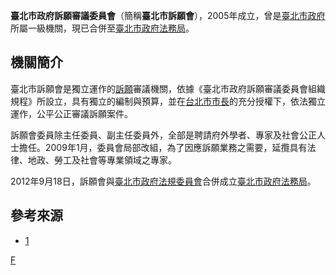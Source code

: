 {{中華民國政府部門基礎資訊
|部門名稱       = 臺北市政府訴願審議委員會
|外文名稱       = Administrative Appeals Commission, Taipei City Government
|外文語言       = 英語
|部門標誌       = 
|代表圖像       = 
|代表圖像名稱   =  
|首長職銜       = 主任委員
|首長姓名       = [[蔡立文|蔡立文]]
|副首長職銜     = 
|副首長姓名     = 
|副首長姓名二   = 
|副首長姓名三   = 
|副首長職銜二   = 
|副首長二姓名   = 
|副首長二姓名二 = 
|副首長二姓名三 = 
|秘書長職銜     = 
|秘書長姓名     = 
|秘書長姓名二   = 
|秘書長姓名三   = 
|副秘書長職銜   = 
|副秘書長姓名   = 
|副秘書長姓名二 = 
|副秘書長姓名三 = 
|任命者姓名     = 
|成立日期       = 2005年
|解散日期       = 
|所屬部門       = [[臺北市政府|臺北市政府]]
|組織編制       = 
|授權法源       = 
|員額任期       = 
|員額           = 
|年度預算額     = 
|地址           = [[台北市|台北市]][[信義區_(臺北市)|信義區]]市府路1號東北區8樓<br/>（[[臺北市市政大樓|臺北市市政大樓]]）
|網站           = http://www.appeal.taipei.gov.tw/
|備註           = 
}}
'''臺北市政府訴願審議委員會'''（簡稱'''臺北市訴願會'''），2005年成立，曾是[[臺北市政府|臺北市政府]]所屬一級機關，現已合併至[[臺北市政府法務局|臺北市政府法務局]]。

== 機關簡介 ==
臺北市訴願會是獨立運作的[[訴願|訴願]]審議機關，依據《臺北市政府訴願審議委員會組織規程》所設立，具有獨立的編制與預算，並在[[台北市市長|台北市市長]]的充分授權下，依法獨立運作，公平公正審議訴願案件。

訴願會委員除主任委員、副主任委員外，全部是聘請府外學者、專家及社會公正人士擔任。2009年1月，委員會局部改組，為了因應訴願業務之需要，延攬具有法律、地政、勞工及社會等專業領域之專家。

2012年9月18日，訴願會與[[臺北市政府法規委員會|臺北市政府法規委員會]]合併成立[[臺北市政府法務局|臺北市政府法務局]]。

== 參考來源 ==
* [https://web.archive.org/web/20120301105405/http://www.appeal.taipei.gov.tw/]
{{臺北市政府所屬機關}}

[[Category:臺北市政府法務局|F]]
